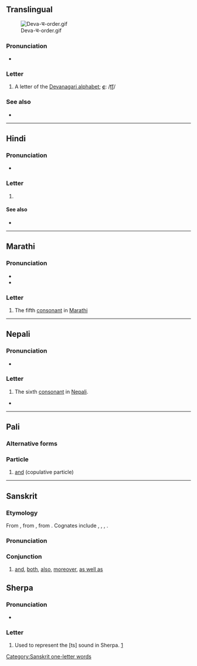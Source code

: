 {{character info}}

==Translingual==
[[File:Deva-च-order.gif|thumb]]

===Pronunciation===
* {{IPA|mul|/tɕə/|/tʃə/|/tsə/}}

===Letter===
{{mul-Deva|c}}

# A letter of the [[Devanagari alphabet]]; '''''[[c]]''''': /[[t͡ʃ]]/

===See also===
* {{list:Devanagari script letters/mul}}

----

==Hindi==

===Pronunciation===
* {{hi-IPA|च.}}

===Letter===
{{head|hi|letter}}

# {{n-g|the sixth [[consonant]] in [[Hindi]]}}

====See also====
* {{list:Devanagari script letters/hi}}

----

==Marathi==

===Pronunciation===
* {{IPA|mr|/tɕə/}}
* {{IPA|mr|/tsə/}}

===Letter===
{{head|mr|letter}}

# The fifth [[consonant]] in [[Marathi]]

----

==Nepali==

===Pronunciation===
* {{ne-IPA}}

===Letter===
{{head|ne|letter}}

# The sixth [[consonant]] in [[Nepali]].

*

----

==Pali==

===Alternative forms===
{{pi-alt|Latn=ca}}

===Particle===
{{head|pi|particle}}

# [[and]] (copulative particle)

----

==Sanskrit==

===Etymology===
From {{inh|sa|inc-pro|*-ća}}, from {{inh|sa|iir-pro|*-ča}}, from {{inh|sa|ine-pro|*-kʷe||and}}. Cognates include {{cog|peo|-𐎨𐎠|ts=cā}}, {{cog|la|-que}}, {{cog|grc|τε}}, {{cog|got|-𐌿𐌷}}.

===Pronunciation===
{{sa-IPA}}

===Conjunction===
{{head|sa|conjunction}}

# [[and]], [[both]], [[also]], [[moreover]], [[as well as]]
#: {{ux|sa|अविः अश्वाश् '''च'''|tr=áviḥ áśvāś '''ca'''|the sheep '''and''' the horses}}

[[Category:Sanskrit one-letter words]]

==Sherpa==

===Pronunciation===
* {{IPA|xsr|/t͡sa/}}

===Letter===
{{head|xsr|letter|tr=ts}}

# Used to represent the [ts] sound in Sherpa. [https://omniglot.com/writing/sherpa.htm]